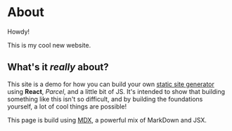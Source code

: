 # About
Howdy!

This is my cool new website.

## What's it _really_ about?
This site is a demo for how you can build your own [static site generator](https://www.google.com/search?q=static+site+generator) using **React**, *Parcel*, and a little bit of JS. It's intended to show that building something like this isn't so difficult, and by building the foundations yourself, a lot of cool things are possible!

This page is build using [MDX](https://mdxjs.com/), a powerful mix of MarkDown and JSX.